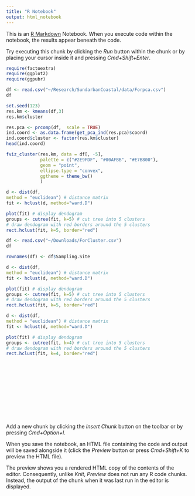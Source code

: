 ```yaml
---
title: "R Notebook"
output: html_notebook
---
```


This is an [R Markdown](http://rmarkdown.rstudio.com) Notebook. When you execute code within the notebook, the results appear beneath the code. 

Try executing this chunk by clicking the *Run* button within the chunk or by placing your cursor inside it and pressing *Cmd+Shift+Enter*. 

```r
require(factoextra)
require(ggplot2)
require(ggpubr)
```


```r
df <- read.csv("~/Research/SundarbanCoastal/data/Forpca.csv")
df
```

```r
set.seed(123)
res.km <- kmeans(df,3)
res.km$cluster

res.pca <- prcomp(df,  scale = TRUE)
ind.coord <- as.data.frame(get_pca_ind(res.pca)$coord)
ind.coord$cluster <- factor(res.km$cluster)
head(ind.coord)
```


```r
fviz_cluster(res.km, data = df[, -5],
             palette = c("#2E9FDF", "#00AFBB", "#E7B800"), 
             geom = "point",
             ellipse.type = "convex", 
             ggtheme = theme_bw()
             )
```


```r
d <- dist(df,
method = "euclidean") # distance matrix
fit <- hclust(d, method="ward.D")

plot(fit) # display dendogram
groups <- cutree(fit, k=5) # cut tree into 5 clusters
# draw dendogram with red borders around the 5 clusters
rect.hclust(fit, k=5, border="red")
```


```r
df <- read.csv("~/Downloads/ForCluster.csv")
df
```


```r
rownames(df) <- df$Sampling.Site
```


```r
d <- dist(df,
method = "euclidean") # distance matrix
fit <- hclust(d, method="ward.D")

plot(fit) # display dendogram
groups <- cutree(fit, k=5) # cut tree into 5 clusters
# draw dendogram with red borders around the 5 clusters
rect.hclust(fit, k=5, border="red")
```


```r
d <- dist(df,
method = "euclidean") # distance matrix
fit <- hclust(d, method="ward.D")

plot(fit) # display dendogram
groups <- cutree(fit, k=4) # cut tree into 5 clusters
# draw dendogram with red borders around the 5 clusters
rect.hclust(fit, k=4, border="red")
```


```r
```


```r
```


```r
```


```r
```


```r
```


```r
```


```r
```


```r
```


```r
```


```r
```


```r
```


```r
```

Add a new chunk by clicking the *Insert Chunk* button on the toolbar or by pressing *Cmd+Option+I*.

When you save the notebook, an HTML file containing the code and output will be saved alongside it (click the *Preview* button or press *Cmd+Shift+K* to preview the HTML file). 

The preview shows you a rendered HTML copy of the contents of the editor. Consequently, unlike *Knit*, *Preview* does not run any R code chunks. Instead, the output of the chunk when it was last run in the editor is displayed.

